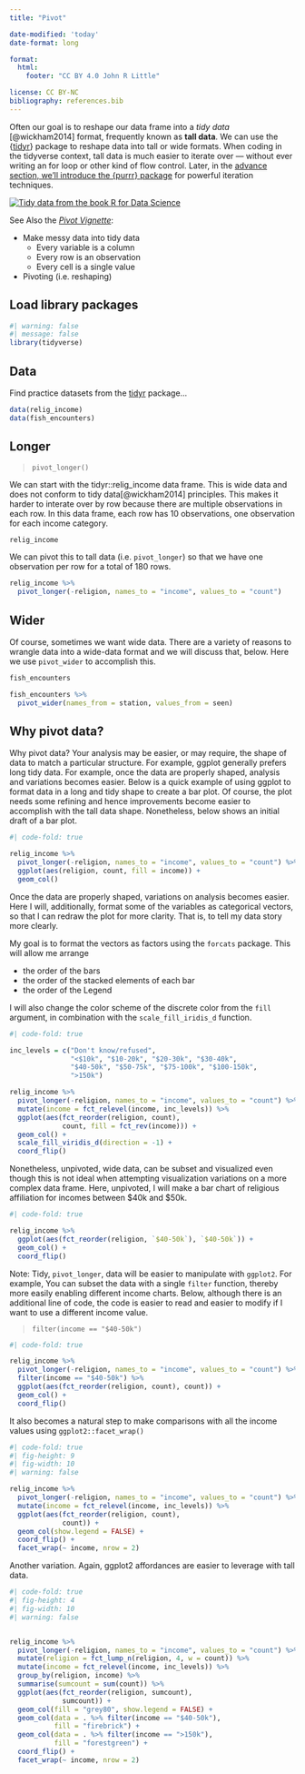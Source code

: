 ```yaml
---
title: "Pivot"

date-modified: 'today'
date-format: long

format: 
  html:
    footer: "CC BY 4.0 John R Little"

license: CC BY-NC    
bibliography: references.bib
---
```


Often our goal is to reshape our data frame into a *tidy data* [@wickham2014] format, frequently known as **tall data**. We can use the {[tidyr](https://tidyr.tidyverse.org/)} package to reshape data into tall or wide formats. When coding in the tidyverse context, tall data is much easier to iterate over --- without ever writing an for loop or other kind of flow control. Later, in the [advance section, we'll introduce the {purrr} package](purrr.html "purrr") for powerful iteration techniques.

[![Tidy data from the book R for Data Science](images/tidy_data.png){fig-alt="Tidy data"}](images/tidy_data.png)

See Also the [*Pivot Vignette*](https://tidyr.tidyverse.org/articles/pivot.html "pivot_longer or pivot_wider"):

-   Make messy data into tidy data
    -   Every variable is a column
    -   Every row is an observation
    -   Every cell is a single value
-   Pivoting (i.e. reshaping)

## Load library packages

```r
#| warning: false
#| message: false
library(tidyverse)
```

## Data

Find practice datasets from the [tidyr](https://tidyr.tidyverse.org/reference/index.html#section-data) package...

```r
data(relig_income)
data(fish_encounters)
```

## Longer

> `pivot_longer()`

We can start with the tidyr::relig_income data frame. This is wide data and does not conform to tidy data[@wickham2014] principles. This makes it harder to interate over by row because there are multiple observations in each row. In this data frame, each row has 10 observations, one observation for each income category.

```r
relig_income
```

We can pivot this to tall data (i.e. `pivot_longer`) so that we have one observation per row for a total of 180 rows.

```r
relig_income %>%
  pivot_longer(-religion, names_to = "income", values_to = "count")
```

## Wider

Of course, sometimes we want wide data. There are a variety of reasons to wrangle data into a wide-data format and we will discuss that, below. Here we use `pivot_wider` to accomplish this.

```r
fish_encounters
```

```r
fish_encounters %>% 
  pivot_wider(names_from = station, values_from = seen)
```

## Why pivot data?

Why pivot data? Your analysis may be easier, or may require, the shape of data to match a particular structure. For example, ggplot generally prefers long tidy data. For example, once the data are properly shaped, analysis and variations becomes easier. Below is a quick example of using ggplot to format data in a long and tidy shape to create a bar plot. Of course, the plot needs some refining and hence improvements become easier to accomplish with the tall data shape. Nonetheless, below shows an initial draft of a bar plot.

```r
#| code-fold: true

relig_income %>%
  pivot_longer(-religion, names_to = "income", values_to = "count") %>% 
  ggplot(aes(religion, count, fill = income)) +
  geom_col()
```

Once the data are properly shaped, variations on analysis becomes easier. Here I will, additionally, format some of the variables as categorical vectors, so that I can redraw the plot for more clarity. That is, to tell my data story more clearly.

My goal is to format the vectors as factors using the `forcats` package. This will allow me arrange

-   the order of the bars
-   the order of the stacked elements of each bar
-   the order of the Legend

I will also change the color scheme of the discrete color from the `fill` argument, in combination with the `scale_fill_iridis_d` function.

```r
#| code-fold: true

inc_levels = c("Don't know/refused",
               "<$10k", "$10-20k", "$20-30k", "$30-40k",
               "$40-50k", "$50-75k", "$75-100k", "$100-150k",
               ">150k")

relig_income %>%
  pivot_longer(-religion, names_to = "income", values_to = "count") %>% 
  mutate(income = fct_relevel(income, inc_levels)) %>% 
  ggplot(aes(fct_reorder(religion, count), 
             count, fill = fct_rev(income))) +
  geom_col() +
  scale_fill_viridis_d(direction = -1) +
  coord_flip() 
```

Nonetheless, unpivoted, wide data, can be subset and visualized even though this is not ideal when attempting visualization variations on a more complex data frame. Here, unpivoted, I will make a bar chart of religious affiliation for incomes between \$40k and \$50k.

```r
#| code-fold: true

relig_income %>% 
  ggplot(aes(fct_reorder(religion, `$40-50k`), `$40-50k`)) +
  geom_col() + 
  coord_flip()
```

Note: Tidy, `pivot_longer`, data will be easier to manipulate with `ggplot2`. For example, You can subset the data with a single `filter` function, thereby more easily enabling different income charts. Below, although there is an additional line of code, the code is easier to read and easier to modify if I want to use a different income value.

> `filter(income == "$40-50k")`

```r
#| code-fold: true

relig_income %>%
  pivot_longer(-religion, names_to = "income", values_to = "count") %>% 
  filter(income == "$40-50k") %>% 
  ggplot(aes(fct_reorder(religion, count), count)) +
  geom_col() +
  coord_flip() 
```

It also becomes a natural step to make comparisons with all the income values using `ggplot2::facet_wrap()`

```r
#| code-fold: true
#| fig-height: 9
#| fig-width: 10
#| warning: false

relig_income %>%
  pivot_longer(-religion, names_to = "income", values_to = "count") %>% 
  mutate(income = fct_relevel(income, inc_levels)) %>% 
  ggplot(aes(fct_reorder(religion, count), 
             count)) +
  geom_col(show.legend = FALSE) +
  coord_flip() +
  facet_wrap(~ income, nrow = 2)
```

Another variation. Again, ggplot2 affordances are easier to leverage with tall data.

```r
#| code-fold: true
#| fig-height: 4
#| fig-width: 10
#| warning: false


relig_income %>%
  pivot_longer(-religion, names_to = "income", values_to = "count") %>% 
  mutate(religion = fct_lump_n(religion, 4, w = count)) %>% 
  mutate(income = fct_relevel(income, inc_levels)) %>% 
  group_by(religion, income) %>%
  summarise(sumcount = sum(count)) %>% 
  ggplot(aes(fct_reorder(religion, sumcount), 
             sumcount)) + 
  geom_col(fill = "grey80", show.legend = FALSE) +
  geom_col(data = . %>% filter(income == "$40-50k"),
           fill = "firebrick") +
  geom_col(data = . %>% filter(income == ">150k"),
           fill = "forestgreen") +
  coord_flip() +
  facet_wrap(~ income, nrow = 2) 
```
